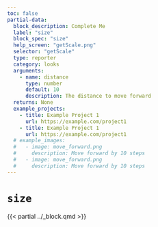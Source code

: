 ```yaml
---
toc: false
partial-data:
  block_description: Complete Me
  label: "size"
  block_spec: "size"
  help_screen: "getScale.png"
  selector: "getScale"
  type: reporter
  category: looks
  arguments:
    - name: distance
      type: number
      default: 10
      description: The distance to move forward
  returns: None
  example_projects:
    - title: Example Project 1
      url: https://example.com/project1
    - title: Example Project 1
      url: https://example.com/project1
  # example_images:
  #   - image: move_forward.png
  #     description: Move forward by 10 steps
  #   - image: move_forward.png
  #     description: Move forward by 10 steps
---
```


# `size` { .unnumbered }

{{< partial ../_block.qmd >}}
